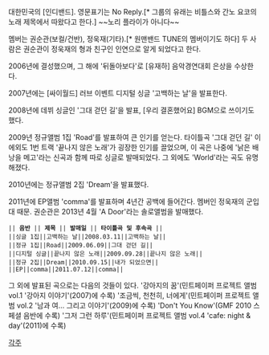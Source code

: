대한민국의 [인디밴드]. 영문표기는 No Reply.[* 그룹의 유래는 비틀스와 간노 요코의 노래 제목에서 따왔다고 한다.] ~~노리 플라이가 아니다~~

멤버는 권순관(보컬/건반), 정욱재(기타).[* 원맨밴드 TUNE의 멤버이기도 하다] 
두 사람은 권순관이 정욱재의 형과 친구인 인연으로 알게 되었다고 한다. 

2006년에 결성했으며, 그 해에 '뒤돌아보다'로 [유재하] 음악경연대회 은상을 수상한다.

2007년에는 [싸이월드] 러브 이벤트 디지털 싱글 '고백하는 날'을 발표한다.

2008년에 데뷔 싱글인 '그대 걷던 길'을 발표, [우리 결혼했어요] BGM으로 쓰이기도 했다. 

2009년 정규앨범 1집 'Road'를 발표하여 큰 인기를 얻는다. 타이틀곡 '그대 걷던 길' 이에외도 1번 트랙 '끝나지 않은 노래'가 굉장한 인기를 끌었으며, 이 곡은 나중에 '낡은 배낭을 메고'라는 신곡과 함께 따로 싱글로 발매되었다. 그 외에도 'World'라는 곡도 유명해졌다.

2010년에는 정규앨범 2집 'Dream'을 발표했다.

2011년에 EP앨범 'comma'를 발표하며 4년간 공백에 들어간다. 멤버인 정욱재의 군입대 때문. 권순관은 2013년 4월 'A Door'라는 솔로앨범을 발매했다.

 || '''음반''' || '''제목''' || '''발매일''' || '''타이틀곡 및 후속곡''' ||
 ||싱글 1집||고백하는 날||2008.03.11||고백하는 날||
 ||정규 1집||Road||2009.06.09||그대 걷던 길||
 ||디지털 싱글||끝나지 않은 노래||2009.09.28||끝나지 않은 노래||
 ||정규 2집||Dream||2010.09.15||내가 되었으면||
 ||EP||comma||2011.07.12||comma||


그 외에 발표된 곡으로는 다음의 것들이 있다. 
'강아지의 꿈'(민트페이퍼 프로젝트 앨범 vol.1 '강아지 이야기'(2007)에 수록)
'조금씩, 천천히, 너에게'(민트페이퍼 프로젝트 앨범 vol.2 '남과 여... 그리고 이야기'(2009)에 수록)
'Don't You Know'(GMF 2010 스페셜 음반에 수록)
'그저 그런 하루'(민트페이퍼 프로젝트 앨범 vol.4 'cafe: night & day'(2011)에 수록)


[[각주]]

